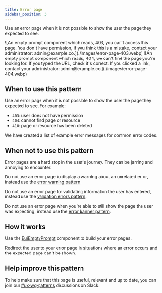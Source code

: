 ```yaml
---
title: Error page
sidebar_position: 3
---
```



Use an error page when it is not possible to show the user the page they expected to see.


<Tabs>
  <TabItem value="403 Example" label="403 Example" default>
    ![An empty prompt component which reads, 403, you can't access this page. You don't have permission, if you think this is a mistake, contact your administrator: admin@example.co.](./images/error-page-403.webp)
  </TabItem>
  <TabItem value="404 Example">
    ![An empty prompt component which reads, 404, we can't find the page you're looking for. If you typed the URL, check it's correct. If you clicked a link, contact your administrator: admin@example.co.](./images/error-page-404.webp)
  </TabItem>
</Tabs>


## When to use this pattern

Use an error page when it is not possible to show the user the page they expected to see. For example:
- `403`: user does not have permission
- `404`: cannot find page or resource
- `410`: page or resource has been deleted

We have created a list of [example error messages for common error codes](./examples.mdx).

## When not to use this pattern

Error pages are a hard stop in the user's journey. They can be jarring and annoying to encounter.

Do not use an error page to display a warning about an unrelated error, instead use the [error warning pattern](./error-warning.mdx).

Do not use an error page for validating information the user has entered, instead use the [validation errors pattern](./error-validation.mdx).

Do not use an error page when you're able to still show the page the user was expecting, instead use the [error banner pattern](./error-banners.mdx).


## How it works

Use the [EuiEmptyPrompt](../../components/display/empty_prompt/index.mdx) component to build your error pages.

Redirect the user to your error page in situations where an error occurs and the expected page can't be shown.

## Help improve this pattern

To help make sure that this page is useful, relevant and up to date, you can join our [#ux&#8209;wg&#8209;patterns](https://elastic.slack.com/archives/C049ADQE99S) discussions on Slack.
